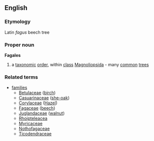 {{rfc}}
==English==
===Etymology===
Latin ''fagus'' beech tree
===Proper noun===
{{wikipedia}}
'''Fagales'''
#a [[taxonomic]] [[order]], within [[class]] [[Magnoliopsida]] - many [[common]] [[tree]]s
===Related terms===
{{wikispecies}}
*[[families]]
**[[Betulaceae]] ([[birch]])
**[[Casuarinaceae]] ([[she-oak]])
**[[Corylaceae]] ([[Hazel]])
**[[Fagaceae]] ([[beech]])
**[[Juglandaceae]] ([[walnut]])
**[[Rhoipteleacea]]
**[[Myricaceae]]
**[[Nothofagaceae]]
**[[Ticodendraceae]]
